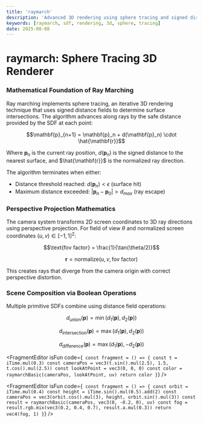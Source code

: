 ```yaml
---
title: 'raymarch'
description: 'Advanced 3D rendering using sphere tracing and signed distance fields'
keywords: [raymarch, sdf, rendering, 3d, sphere, tracing]
date: 2025-08-08
---
```



# raymarch: Sphere Tracing 3D Renderer

### Mathematical Foundation of Ray Marching

Ray marching implements sphere tracing, an iterative 3D rendering technique that uses signed distance fields to determine surface intersections. The algorithm advances along rays by the safe distance provided by the SDF at each point:

$$\mathbf{p}_{n+1} = \mathbf{p}_n + d(\mathbf{p}_n) \cdot \hat{\mathbf{r}}$$

Where $\mathbf{p}_n$ is the current ray position, $d(\mathbf{p}_n)$ is the signed distance to the nearest surface, and $\hat{\mathbf{r}}$ is the normalized ray direction.

The algorithm terminates when either:

- Distance threshold reached: $d(\mathbf{p}_n) < \epsilon$ (surface hit)
- Maximum distance exceeded: $|\mathbf{p}_n - \mathbf{p}_0| > d_{max}$ (ray escape)

### Perspective Projection Mathematics

The camera system transforms 2D screen coordinates to 3D ray directions using perspective projection. For field of view $\theta$ and normalized screen coordinates $(u,v) \in [-1,1]^2$:

$$\text{fov factor} = \frac{1}{\tan(\theta/2)}$$

$$\mathbf{r} = \text{normalize}(u, v, \text{fov factor})$$

This creates rays that diverge from the camera origin with correct perspective distortion.

### Scene Composition via Boolean Operations

Multiple primitive SDFs combine using distance field operations:

$$d_{\text{union}}(\mathbf{p}) = \min(d_1(\mathbf{p}), d_2(\mathbf{p}))$$

$$d_{\text{intersection}}(\mathbf{p}) = \max(d_1(\mathbf{p}), d_2(\mathbf{p}))$$

$$d_{\text{difference}}(\mathbf{p}) = \max(d_1(\mathbf{p}), -d_2(\mathbf{p}))$$

<FragmentEditor
        isFun
        code={`
const fragment = () => {
        const t = iTime.mul(0.3)
        const cameraPos = vec3(t.sin().mul(2.5), 1.5, t.cos().mul(2.5))
        const lookAtPoint = vec3(0, 0, 0)
        const color = raymarchBasic(cameraPos, lookAtPoint, uv)
        return color
}`}
/>

<FragmentEditor
        isFun
        code={`
const fragment = () => {
        const orbit = iTime.mul(0.4)
        const height = iTime.sin().mul(0.5).add(2)
        const cameraPos = vec3(orbit.cos().mul(3), height, orbit.sin().mul(3))
        const result = raymarchBasic(cameraPos, vec3(0, -0.2, 0), uv)
        const fog = result.rgb.mix(vec3(0.2, 0.4, 0.7), result.a.mul(0.3))
        return vec4(fog, 1)
}`}
/>
